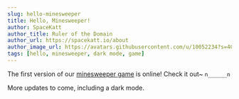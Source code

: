 ```yaml
---
slug: hello-minesweeper
title: Hello, Minesweeper!
author: SpaceKatt
author_title: Ruler of the Domain
author_url: https://spacekatt.io/about
author_image_url: https://avatars.githubusercontent.com/u/10052234?s=400&u=32129771d3f4083bcdb214cfb7efaccfd94efe52&v=4
tags: [hello, minesweeper, dark mode, game]
---
```


The first version of our [minesweeper game](/minesweeper) is online! Check it out~ `n______n`

More updates to come, including a dark mode.
